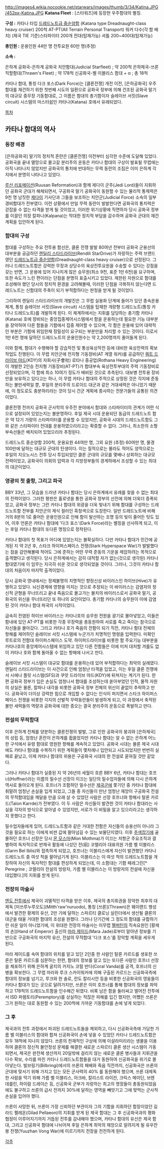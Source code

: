 http://images4.wikia.nocookie.net/starwars/images/thumb/3/34/Katina.JPG/452px-Katina.JPG
'''Katana Fleet''' : [스타워즈]에 등장한 우주함대의 별칭.

''' 구성 : '''
카타나 타입 [[드레드노트급 중순양함]]
(Katana type Dreadnaught-class heavy cruiser) 200척
AT-PT(All Terrain Personal Transport) 워커 다수(각 함 배치)
(제국 TIE 기준)스타파이터 200개 전대(탑재가능)
셔틀 200~400대(탑재가능)

''' 총인원 : '''
운용인원 44만 명
전투요원 60만 명(추정)

''' 소속 : '''

은하계 공화국-은하계 공화국 치안함대(Judicial Starfleet) ; 약 200척
은하제국-쓰론 직할함대(Thrawn's Fleet) ; 약 178척
신공화국-벨 이블리스 함대 + α ; 총 18척

카타나 함대, 통칭 다크 포스(Dark Force)는 [클론전쟁] 개전 이전, [은하공화국] 우주함대를 재건하기 위한 첫번째 시도의 일환으로 공화국 정부에 의해 건조된 공화국 말기의 대규모 중무장 기동함대로, 그 이름은 함대의 총기함이자 슬레이브 서킷(Slave circuit) 시스템의 마스터쉽인 카타나(Katana) 호에서 유래되었다. 

[[목차]] 

== 카타나 함대의 역사 ==
=== 등장 배경 ===
[은하공화국] 말기의 정치적 혼란은 [클론전쟁] 이전부터 심각한 수준에 도달해 있었다. 공화국을 끝내 멸망으로 몰고갈 분리주의 운동은 카타나 함대의 구상이 발표될 무렵에는 아직 나타나지 않았지만 공화국의 통치에 반대하는 무력 동란의 조짐은 이미 은하계 각지에서 분명히 나타나고 있었다. 

[[루산 리포메이션]](Ruusan Reformation)과 함께 제다이 군주(Jedi Lord)들이 지휘하던 공화국 군대가 해체되면서, 구공화국 말기 공화국이 동원할 수 있는 물리적 통제력은 9천 명 남짓한 [[제다이]] 기사단과 그들을 보조하는 치안군(Judicial Force) 소속의 일부 경비함대가 전부였다. 이런 상황에서 만일 무력 동란이 발발한다면 공화국의 통치력은 걷잡을 수 없는 타격을 받게 될 것이었고,  이러한 위기상황에 직면하자 당시 공화국 정부를 이끌던 의장 칼파나(Kalpana)는 막대한 정치적 부담을 감수하며 공화국 군대의 재건 계획을 입안하게 된다. 

=== 함대의 구성 ===
함대를 구성하는 주요 전투용 함선은, 클론 전쟁 발발 80여년 전부터 공화국 군용선의 대부분을 공급하던 [[렌딜리 스타드라이브]](Rendili StarDrive)가 자랑하는 주력 브랜드였던 [[드레드노트급 중순양함]](Dreadnaught-class heavy cruiser)으로 선정된다. 그러나 드레드노트함은 강력한 무장과 상당수의 육상전투요원을 수송할 수 있다는 강점을 갖는 반면, 그 운용에 있어 지나치게 많은 승무원(최소 9천, 표준 1만 6천)을 요구하며, 또한 속도가 느린 편이라는 단점을 분명히 표출시키고 있었다. 제한된 자원으로 함대를 조성해야 했던 당시의 정치적 환경을 고려해볼때, 이러한 단점을 극복하지 않는다면 드레드노트는 신함대의 주축이 되기 부적합하다는 판정을 받게 될 것이었다.

그리하여 렌딜리 스타드라이브의 개발진은 그 무렵 실용화 단계에 들어가 있던 종속운용체계, 통칭 슬레이브 서킷(Slave circuit) 시스템을 탑재한 개량형 드레드노트(통칭 카타나 드레드노트)를 개발하게 된다. 이 체계하에서는 지휘를 담당하는 총기함 카타나(Katana) 호에 장비되는 중앙집중제어시스템에서 함을 운용하는데 필요한 기능 대부분을 장악하여 다른 함들을 기함에서 집중 제어할 수 있으며, 각 함은 운용에 있어 대략적인 부분은 기함에 위임한채 정밀성이 요구되는 부분만을 처리할 수 있는 것이다. 이로서 1만 6천 명에 달하던 드레드노트의 운용인원수는 약 2,200명까지 줄어들게 된다.

이와 함께, 함대가 수행해야 할 강습작전 및 통상육상작전 등에 대비한 육상전력의 확보 작업도 진행된다. 이 무렵 치안군에 전지형 기동장비(AT 계열 워커)를 공급하던 [[쿼트 드라이브 야드]](KDY)의 자회사(子會社) 로타나 중공업(Rothana Heavy Engineering)이 개발한 2인승 전지형 기동장비(AT-PT)가 함대부속 육상전투부대의 주력 기동장비로 선정되었으며, 각 함에 최소 10여기 정도가 배비된 것으로 추측된다. 대보병 전투용 장비만을 보유하고 있다고는 하나, 이 무렵 카타나 함대의 주적으로 상정된 것은 각지에 준동하는 불만세력일 뿐, 후일의 분리주의 드로이드 대군과 같은 거대세력은 아니었기 때문에, 이 정도로도 충분하리라는 것이 당시 건군 계획에 종사하는 전문가들의 공통된 의견이었다.

클론전쟁 전까지 공화국 군사학의 우주전 분야에서 함대와 스타파이터의 관계가 어떤 식으로 설정되어 있었는지는 불분명하다. 후일 제국 시대 운용되던 동급의 드레드노트 함은 약 12기 가량의 스타파이터를 운용할 수 있었지만, 공화국 시대의 드레드노트함도 그와 같은 스타파이터 전대를 운용하였으리라고는 확증할 수 없다. 그러나, 최소한의 소형 부속선들은 배치되어 있었으리라 추정된다.

드레드노트 중순양함 200척, 운용요원 44여만 명, 그외 요원 (추정) 60여만 명, 물경 100만에 달하는 대규모 군대의 탄생이다. 이는 질적으로는 몰라도 적어도 양적으로는 후일의 지오노시스 전투 당시 투입되었던 클론 군대의 규모를 몇배나 상회하는 대규모 전력이었고, 공화국이 의회의 압력과 각 지방정부들의 경계하에서 조성할 수 있는 최대의 대군이었다. 

=== 영광의 첫 출항, 그리고 파국 ===
BBY 33년, 그 모습을 드러낸 카타나 함대는 당시 은하계에서 유례를 찾을 수 없는 최대의 전력이었다. 그러한 평판은 홀로넷을 통한 공화국 정부의 선전에 의해 더욱더 증폭되었고, 공화국 정부는 그런 카타나 함대의 위광을 더욱 빛내기 위해 함대를 구성하는 드레드노트함 전부를 치안군의 제식 컬러인 흑청색으로 도장한다. 일반 드레드노트에 비해 거의 8분의 1로 줄어든 운용인원으로 인해 함이 발산하는 조명 등의 빛이 줄어든 탓도 있어, 이후 언론은 카타나 함대에 '다크 포스'(Dark Force)라는 별칭을 선사하게 되고, 이는 후일 카타나 함대의 또다른 명칭으로 정착된다.

카타나 함대의 첫 목표가 어디에 있었는지는 불확실하다. 다만 카타나 함대가 민간에 공개된 지 약 2년 후, 스타크 하이퍼스페이스 전쟁(Stark Hyperspace War)가 발발했다는 점을 감안해볼때 적어도 그에 준하는 어떤 무력 준동의 기운을 제압하려는 목적으로 출격했다고 생각된다. 당시 은하계에서는 감히 대적할 자가 없는(것으로 생각된) 카타나 함대였기에 이 임무는 지극히 쉬운 것으로 생각되었을 것이다. 그러나, 그것이 카타나 함대의 처음이자 마지막 출격이었다.

당시 공화국 영내에서는 정체불명의 치명적인 향정신성 바이러스인 하이브(Hive)가 유행하고 있었다. 뇌신경계에 영향을 미치는 것으로 추정되는 이 바이러스는 감염자의 정신적 균형을 무너뜨리고 끝내 죽음으로 몰고가는 불치의 바이러스로서 공화국 말기, 공화국의 위신을 무너뜨리던 또 하나의 요인이었다. 총기함 카타나의 승무원이 이에 감염된 것이 카타나 함대 파국의 시작이었다.

급속히 전염된 하이브 바이러스는 카타나호의 승무원 전원을 광기로 몰아넣었고, 이들은 함내에 있던 AT-PT를 비롯한 각종 무장력을 총동원하여 서로를 죽고 죽이는 참극으로 자신들을 몰아갔다. 그리고 카타나 호가 죽음의 전함이 되기 직전, 카타나 함대 전체의 항해를 제어하던 슬레이브 서킷 시스템에 누군가가 치명적인 명령을 입력한다. 미확인 루트로의 전함대 하이퍼스페이스 도약. 하이퍼드라이브를 비롯한 함 주요기능 대부분을 카타나호의 중앙제어시스템에 위임하고 있던 다른 전함들은 이에 미처 대처할 겨를도 없이 카타나  호와 함께 돌아올 수 없는 항해에 나서고 만다.

슬레이브 서킷 시스템이 대규모 함대를 운용하는데 있어 부적합하다는 최악의 실례였다. 렌딜리 스타드라이브는 이 사건으로 인해 엄청난 타격을 입었고, 이는 후일 클론 전쟁에서 시에나 플릿 시스템(SFS)과 쿠앗 드라이브 야드(KDY)에 뒤쳐지는 계기가 된다. 한편 공화국 정부가 입은 손실도 엄청나서 함대를 조성하는데 쏟아부었던 인적, 물적 자원의 상실은 물론, 칼파나 내각을 비롯한 공화국 정부 전체의 위신이 끝없이 추락하고 만다. 공화국이 더이상 강력한 힘으로 개입할 수 없다는 인식이 퍼지면서 스타크 하이퍼스페이스 전쟁을 비롯한 각지의 산발적 무력동란들이 발생하게 되고, 이 과정에서 축적된 불만 세력들의 역량과 공화국에 대한 증오는 결국 분리주의 운동으로 폭발하고 만다.

=== 전설의 무적함대 ===
이후 은하계 전체를 양분하는 클론전쟁의 발발, 그로 인한 공화국의 붕괴와 [은하제국]의 성립 등, 엄청난 혼란이 은하계를 휩쓸었지만 카타나 함대는 알 수 없는 은하계 어느 한 구석에서 유령 함대로 영원한 항해를 계속하고 있었다. 공화국 시대는 물론 제국 시대에도 카타나 함대를 수복하기 위한 계획들이 몇차례나 입안되고 시도되었지만 번번히 실패로 끝났고, 이제 카타나 함대의 위용은 구공화국 시대의 한 전설로 묻혀질 것만 같았다.

그러나 카타나 함대가 실종된 지 약 26년의 세월이 흐른 BBY 6년, 카타나 함대는 호프너(Hoffner)라는 이름의 밀수선 선장이 이끄는 일단의 밀수업자들에 의해 다시 은하계 역사로 돌아오게 된다. 호프너가 조함하던 밀수선은 [[제국군]]에 쫓기던 중 카타나 함대에 휘말려 엄청난 손실을 입게 되었고, 그들 중 자신들이 만난 엄청난 재앙이 구공화국 전설의 무적함대임을 깨달을 만큼 오래 살 수 있었던 사람은 선장 호프너와 항해사 탈론 카르드(Talon Karrde)가 전부였다. 이 두 사람은 자신들이 발견한 것이 카타나 함대라는 사실을 각자의 방식으로 알아낼 수 있었지만, 서로가 이 비밀을 알고 있으리라고는 생각하지 못했다고 한다.

밀수업자들에게 있어, 드레드노트함과 같은 거대한 전함은 자신들의 승용선이 아니라 그것을 필요로 하는 이에게 비싼 값에 팔아넘길 수 있는 보물단지였다. 이후 [[주색잡기]]에 골몰하던 호프너 선장은 당시 [[몬 모스마]](Mon Mothma)가 이끄는 저항군 주요조직과 결별하여 독자적으로 반제국 활동에 나섰던 전(前) 코렐리아 대표의원 가름 벨 이블리스(Garm Bel Iblis)와 접촉하게 되었고, 호프너는 이블리스에게 자신이 발견했던 카타나 드레드노트 중 여섯 척을 팔아넘기게 된다. 이블리스는 이 여섯 척의 드레드노트함을 개장하여 자신의 독자적인 함대를 편성하게 되었는데, 이 소함대는 기함 페레그린[* Peregrine ; 코렐리아 전설의 방랑자, 가름 벨 이블리스는 이 방랑자의 전설에 자신을 대입했다.]의 지휘를 받게 된다.

=== 전장의 마술사 ===
[[엔도 전투]]에서 제국이 괴멸적인 타격을 받은 이후, 제국의 총지휘권을 장악한 최후의 대제독 [미쓰루누루오도](Mitth'raw'nuruodo), 통칭 [쓰론](Thrawn)은 웨이랜드 행성에서 발견한 황제의 유산, 2만 기에 달하는 스파르티 클로닝 실린더에서 생산될 클론의 대군을 태울 거대한 함대의 조성을 원했다. 그러나 단기간에 그 정도의 함대를 규합하기란 쉬운 일이 아니었기에, 이 위대한 전장의 마술사는 이무렵 [[팰퍼틴]]의 직속요원인 [황제의 손](Hand of Emperor) 출신의 [[마라 제이드 스카이워커|마라 제이드]](Mara Jade)로부터 알아낸 정보를 기반으로 구공화국의 마지막 유산, 전설의 무적함대 '다크 포스'를 장악할 계획을 세우게 된다.

마라 제이드를 속여 함대의 위치를 알고 있던 2인중 한 사람인 탈론 카르드를 생포한 쓰론은 탈론 카르드를 심문하는 한편, 함대의 정보를 알고 있는 또다른 사람인 호프너 선장을 체포하기 위해 은하계 굴지의 카지노 코럴 반다(Coral Vanda)를 공격, 호프너의 신병을 확보한다. 그 무렵 마라와 루크 스카이워커에 의해 구출된 카르드는 신공화국측에 함대의 정보를 넘기고, 루크와 한 솔로, 란도 칼리시안 등을 비롯한 신공화국의 영웅들이 카타나 함대가 있는 곳으로 달려가지만, 쓰론은 이미 호프너를 통해 함대의 정보를 파악하고 178척의 드레드노트함을 인수해간 뒤였다. 비록 남은 함을 둘러싸고 벌어진 전투에서 ISD 퍼렘토리(Peremptory)를 상실하는 적잖은 피해를 입긴 했지만, 어쨌든 쓰론은 그가 원하는 대로 동원할 수 있는 200척에 가까운 기동함대를 손에 넣게 되었다.

=== 그 후 ===
제국과의 전투 과정에서 파괴된 드레드노트들을 제외하고, 다시 신공화국측에 가담한 가름 벨 이블리스의 함대와 합쳐 신공화국이 손에 넣을 수 있었던 카타나 드레드노트함은 모두 18척에 지나지 않았다. 쓰론의 천재적인 구상에 의해 이살라미리라는 생물을 이용하여 클론의 정신적 불안정성 문제를 해결한  새로운 스파르티 클론 생산 시스템이 가동되면서, 제국은 완전체 생산까지 20일밖에 걸리지 않는 새로운 클론 병사들과 지휘관을 다수 확보, 수리를 마친 카타나 드레드노트함들을 대거 동원하여 신공화국을 위기로 몰아넣는다. 빌브링기(Bilbringi)에서의 쓰론의 패배와 죽음 직전까지, 신공화국은 쓰론의 군대에 맞서기 위해 가지고 있는 모든 군사력의 40% 를 동원해야 했으며, 쓰론 대제독 한 사람을 막기 위해 가름 벨 이블리스, 아크바, 칼리스트 라이칸, 크릭스 메이딘, 브렌 데를린, 하이람 드레이슨 등, 신공화국 군부가 자랑하는 최고의 명장들이 총동원되었음에도 불구하고 쓰론의 급사 전까지 30%에 달하는 영역을 빼앗기고 그에 맞먹는 군사적 손실을 입어야 했다.

쓰론이 사망한 뒤, 쓰론이 가장 신뢰하던 부관이자 그의 기함을 지휘하던 함장이었던 길라드 펠레온(Gilad Pellaeon)의 지휘를 받게 된 제국 함대는 그 후 신공화국과의 평화협정이 이루어지기까지 거듭된 전투를 감내해야 했으며, 카타나 함대의 유산은 제국 함대, 그리고 신공화국 함대에 나뉘어져 후일 은하계 최악의 재앙으로 알려지게 될 유우잔 봉 전쟁(Yuuzhan Vong War)에 이르기까지 전장을 전전하게 된다.

[[각주]]
